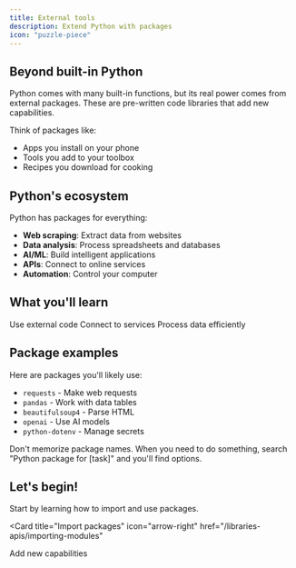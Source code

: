 ```yaml
---
title: External tools
description: Extend Python with packages
icon: "puzzle-piece"
---
```


## Beyond built-in Python

Python comes with many built-in functions, but its real power comes from external packages. These are pre-written code libraries that add new capabilities.

Think of packages like:
- Apps you install on your phone
- Tools you add to your toolbox
- Recipes you download for cooking

## Python's ecosystem

Python has packages for everything:
- **Web scraping**: Extract data from websites
- **Data analysis**: Process spreadsheets and databases
- **AI/ML**: Build intelligent applications
- **APIs**: Connect to online services
- **Automation**: Control your computer

## What you'll learn

<CardGroup cols={3}>
  <Card title="Import packages" icon="download" href="/libraries-apis/importing-modules">
    Use external code
  </Card>
  <Card title="Work with APIs" icon="globe" href="/libraries-apis/working-with-apis">
    Connect to services
  </Card>
  <Card title="Data libraries" icon="database" href="/libraries-apis/data-libraries">
    Process data efficiently
  </Card>
</CardGroup>

## Package examples

Here are packages you'll likely use:
- `requests` - Make web requests
- `pandas` - Work with data tables
- `beautifulsoup4` - Parse HTML
- `openai` - Use AI models
- `python-dotenv` - Manage secrets

<Tip>
  Don't memorize package names. When you need to do something, search "Python package for [task]" and you'll find options.
</Tip>

## Let's begin!

Start by learning how to import and use packages.

<Card
  title="Import packages"
  icon="arrow-right"
  href="/libraries-apis/importing-modules"
>
  Add new capabilities
</Card>
